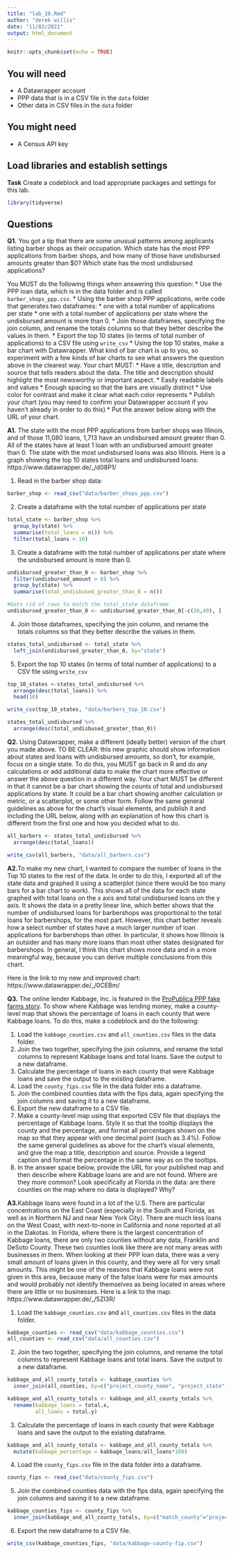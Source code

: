 ```yaml
---
title: "lab_10.Rmd"
author: "derek willis"
date: "11/02/2021"
output: html_document
---
```


```r
knitr::opts_chunk$set(echo = TRUE)
```

## You will need

* A Datawrapper account
* PPP data that is in a CSV file in the `data` folder
* Other data in CSV files in the `data` folder

## You might need

* A Census API key

## Load libraries and establish settings

**Task** Create a codeblock and load appropriate packages and settings for this lab.
```r
library(tidyverse)

```
## Questions

**Q1.** You got a tip that there are some unusual patterns among applicants listing barber shops as their occupation. Which state has the most PPP applications from barber shops, and how many of those have undisbursed amounts greater than $0? Which state has the most undisbursed applications?

You MUST do the following things when answering this question:
* Use the PPP loan data, which is in the data folder and is called `barber_shops_ppp.csv`.
* Using the barber shop PPP applications, write code that generates two dataframes:
  * one with a total number of applications per state
  * one with a total number of applications per state where the undisbursed amount is more than 0.
* Join those dataframes, specifying the join column, and rename the totals columns so that they better describe the values in them.
* Export the top 10 states (in terms of total number of applications) to a CSV file using `write_csv`
* Using the top 10 states, make a bar chart with Datawrapper. What kind of bar chart is up to you, so experiment with a few kinds of bar charts to see what answers the question above in the clearest way. Your chart MUST:
  * Have a title, description and source that tells readers about the data. The title and description should highlight the most newsworthy or important aspect.
  * Easily readable labels and values
  * Enough spacing so that the bars are visually distinct
  * Use color for contrast and make it clear what each color represents
* Publish your chart (you may need to confirm your Datawrapper account if you haven't already in order to do this)
* Put the answer below along with the URL of your chart.

**A1.** The state with the most PPP applications from barber shops was Illinois, and of those 11,080 loans, 1,713 have an undisbursed amount greater than 0. All of the states have at least 1 loan with an undisbursed amount greater than 0. The state with the most undisbursed loans was also Illinois. 
Here is a graph showing the top 10 states total loans and undisbursed loans: https://www.datawrapper.de/_/d08P1/ 

1. Read in the barber shop data:
```r
barber_shop <- read_csv("data/barber_shops_ppp.csv")
```
2. Create a dataframe with the total number of applications per state
```r
total_state <- barber_shop %>%
  group_by(state) %>%
  summarise(total_loans = n()) %>%
  filter(total_loans > 10)
```

3. Create a dataframe with the total number of applications per state where the undisbursed amount is more than 0.
```r
undisbursed_greater_than_0 <- barber_shop %>%
  filter(undisbursed_amount > 0) %>%
  group_by(state) %>%
  summarise(total_undisbused_greater_than_0 = n())

#Gets rid of rows to match the total_state dataframe
undisbursed_greater_than_0 <- undisbursed_greater_than_0[-c(26,49), ]
```

4. Join those dataframes, specifying the join column, and rename the totals columns so that they better describe the values in them.
```r
states_total_undisbursed <- total_state %>%
  left_join(undisbursed_greater_than_0, by="state")
```

5. Export the top 10 states (in terms of total number of applications) to a CSV file using `write_csv`
```r
top_10_states <-states_total_undisbursed %>%
  arrange(desc(total_loans)) %>%
  head(10)

write_csv(top_10_states, "data/barbers_top_10.csv")
```

```r
states_total_undisbursed %>%
  arrange(desc(total_undisbused_greater_than_0))
```

**Q2.** Using Datawrapper, make a different (ideally better) version of the chart you made above. TO BE CLEAR: this new graphic should show information about states and loans with undisbursed amounts, so don't, for example, focus on a single state. To do this, you MUST go back in R and do any calculations or add additional data to make the chart more effective or answer the above question in a different way. Your chart MUST be different in that it cannot be a bar chart showing the counts of total and undisbursed applications by state. It could be a bar chart showing another calculation or metric, or a scatterplot, or some other form. Follow the same general guidelines as above for the chart's visual elements, and publish it and including the URL below, along with an explanation of how this chart is different from the first one and how you decided what to do.
```r
all_barbers <- states_total_undisbursed %>%
  arrange(desc(total_loans))

write_csv(all_barbers, "data/all_barbers.csv")
```

**A2.**To make my new chart, I wanted to compare the number of loans in the Top 10 states to the rest of the data. In order to do this, I exported all of the state data and graphed it using a scatterplot (since there would be too many bars for a bar chart to work). This shows all of the data for each state graphed with total loans on the x axis and total undisbursed loans on the y axis. It shows the data in a pretty linear line, which better shows that the number of undisbursed loans for barbershops was proportional to the total loans for barbershops, for the most part. However, this chart better reveals how a select number of states have a much larger number of loan applications for barbershops than other. In particular, it shows how Illinois is an outsider and has many more loans than most other states designated for barbershops. In general, I think this chart shows more data and in a more meaningful way, because you can derive multiple conclusions from this chart.

Here is the link to my new and improved chart: https://www.datawrapper.de/_/0CEBm/ 

**Q3.** The online lender Kabbage, Inc. is featured in the [ProPublica PPP fake farms story](https://www.propublica.org/article/ppp-farms). To show where Kabbage was lending money, make a county-level map that shows the percentage of loans in each county that were Kabbage loans. To do this, make a codeblock and do the following:

1. Load the `kabbage_counties.csv` and `all_counties.csv` files in the data folder.
2. Join the two together, specifying the join columns, and rename the total columns to represent Kabbage loans and total loans. Save the output to a new dataframe.
3. Calculate the percentage of loans in each county that were Kabbage loans and save the output to the existing dataframe.
4. Load the `county_fips.csv` file in the data folder into a dataframe.
5. Join the combined counties data with the fips data, again specifying the join columns and saving it to a new dataframe.
6. Export the new dataframe to a CSV file.
7. Make a county-level map using that exported CSV file that displays the percentage of Kabbage loans. Style it so that the tooltip displays the county and the percentage, and format all percentages shown on the map so that they appear with one decimal point (such as 3.4%). Follow the same general guidelines as above for the chart's visual elements, and give the map a title, description and source. Provide a legend caption and format the percentage in the same way as on the tooltips.
8. In the answer space below, provide the URL for your published map and then describe where Kabbage loans are and are not found. Where are they more common? Look specifically at Florida in the data: are there counties on the map where no data is displayed? Why?

**A3.**Kabbage loans were found in a lot of the U.S. There are particular concentrations on the East Coast (especially in the South and Florida, as well as in Northern NJ and near New York City). There are much less loans on the West Coast, with next-to-none in California and none reported at all in the Dakotas. In Florida, where there is the largest concentration of Kabbage loans, there are  only two counties without any data, Franklin and DeSoto County. These two counties look like there are not many areas with businesses in them. When looking at their PPP loan data, there was a very small amount of loans given in this county, and they were all for very small amounts. This might be one of the reasons that Kabbage loans were not given in this area, because many of the false loans were for max amounts and would probably not identify themselves as being located in areas where there are little or no businesses.
Here is a link to the map: https://www.datawrapper.de/_/5ZI3R/ 

1. Load the `kabbage_counties.csv` and `all_counties.csv` files in the data folder.
```r
kabbage_counties <- read_csv("data/kabbage_counties.csv")
all_counties <- read_csv("data/all_counties.csv")
```

2. Join the two together, specifying the join columns, and rename the total columns to represent Kabbage loans and total loans. Save the output to a new dataframe.
```r
kabbage_and_all_county_totals <- kabbage_counties %>%
  inner_join(all_counties, by=c("project_county_name", "project_state"))

kabbage_and_all_county_totals <- kabbage_and_all_county_totals %>%
  rename(kabbage_loans = total.x,
         all_loans = total.y)
```

3. Calculate the percentage of loans in each county that were Kabbage loans and save the output to the existing dataframe.
```r
kabbage_and_all_county_totals <- kabbage_and_all_county_totals %>%
  mutate(kabbage_percentage = kabbage_loans/all_loans*100)
```

4. Load the `county_fips.csv` file in the data folder into a dataframe.
```r
county_fips <- read_csv("data/county_fips.csv")
```

5. Join the combined counties data with the fips data, again specifying the join columns and saving it to a new dataframe.
```r
kabbage_counties_fips <- county_fips %>%
  inner_join(kabbage_and_all_county_totals, by=c("match_county"="project_county_name", "state"="project_state"))
```

6. Export the new dataframe to a CSV file.
```r
write_csv(kabbage_counties_fips, "data/kabbage-county-fip.csv")
```






